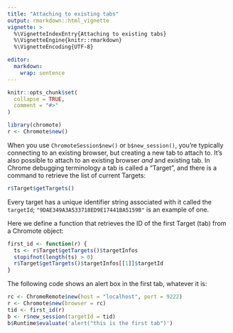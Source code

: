 ```yaml
---
title: "Attaching to existing tabs"
output: rmarkdown::html_vignette
vignette: >
  %\VignetteIndexEntry{Attaching to existing tabs}
  %\VignetteEngine{knitr::rmarkdown}
  %\VignetteEncoding{UTF-8}

editor:
  markdown:
    wrap: sentence
---
```


```r
knitr::opts_chunk$set(
  collapse = TRUE,
  comment = "#>"
)
```

``` r
library(chromote)
r <- Chromote$new()
```

When you use `ChromoteSession$new()` or `b$new_session()`, you're typically connecting to an existing browser, but creating a new tab to attach to.
It's also possible to attach to an existing browser *and* and existing tab.
In Chrome debugging terminology a tab is called a "Target", and there is a command to retrieve the list of current Targets:

``` r
r$Target$getTargets()
```

Every target has a unique identifier string associated with it called the `targetId`; `"9DAE349A3A533718ED9E17441BA5159B"` is an example of one.

Here we define a function that retrieves the ID of the first Target (tab) from a Chromote object:

``` r
first_id <- function(r) {
  ts <- r$Target$getTargets()$targetInfos
  stopifnot(length(ts) > 0)
  r$Target$getTargets()$targetInfos[[1]]$targetId
}
```

The following code shows an alert box in the first tab, whatever it is:

``` r
rc <- ChromeRemote$new(host = "localhost", port = 9222)
r <- Chromote$new(browser = rc)
tid <- first_id(r)
b <- r$new_session(targetId = tid)
b$Runtime$evaluate('alert("this is the first tab")')
```